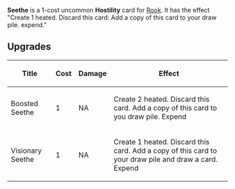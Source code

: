 {{Stub}}
{{Card
|rarity = Uncommon
|decktype = Negotiation
|cardtype = Hostility
|upgradeable = Yes
|expreq = 7
|upgrade1 = Boosted Seethe
|upgrade2 = Visionary Seethe
|character = Rook}}

'''Seethe'''  is a 1-cost uncommon '''Hostility''' card for [[Rook]]. It has the effect "Create 1 heated. Discard this card: Add a copy of this card to your draw pile. expend."

== Upgrades ==
{| class="wikitable"
|+
!Title
!Cost
!Damage
!Effect
|-
|Boosted Seethe
|1
|NA
|Create 2 heated. Discard this card. Add a copy of this card to you draw pile. Expend
|-
|Visionary Seethe
|1
|NA
|Create 1 heated. Discard this card. Add a copy of this card to your draw pile and draw a card. Expend
|}